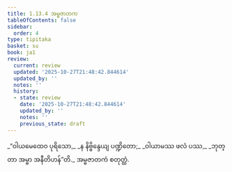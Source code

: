 ```yaml
---
title: 1.13.4 အမ္ဗဇာတက
tableOfContents: false
sidebar:
  order: 4
type: tipitaka
basket: su
book: ja1
review:
  current: review
  updated: '2025-10-27T21:48:42.844614'
  updated_by: ''
  notes: ''
  history:
  - state: review
    date: '2025-10-27T21:48:42.844614'
    updated_by: ''
    notes: ''
    previous_state: draft
---
```



<ReviewStatus review={frontmatter.review} showDetails={true} />

<HypothesisAnnotation frontmatter={frontmatter} />

<DynamicBreadcrumb />

<Division number="124" book="ja1" e="ch" v="22" p="29">

<Paragraph number="275" type="verses" book="ja1">
_“ဝါယမေထေဝ ပုရိသော,_  
_န နိဗ္ဗိန္ဒေယျ ပဏ္ဍိတော;_  
_ဝါယာမဿ ဖလံ ပဿ,_  
_ဘုတ္တာ အမ္ဗာ အနီတိဟန်”တိ._  


</Paragraph>
</Division>

<Paragraph number="276" type="center" book="ja1">
အမ္ဗဇာတကံ စတုတ္ထံ.
</Paragraph>